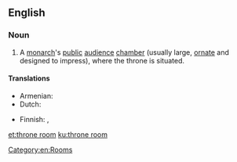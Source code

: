 ==English==
{{wikipedia}}

===Noun===
{{en-noun|head=[[throne]] [[room]]}}

# A [[monarch]]'s [[public]] [[audience]] [[chamber]] (usually large, [[ornate]] and designed to impress), where the throne is situated.

====Translations====
{{trans-top|monarch’s public audience chamber}}
* Armenian: {{t|hy|գահասրահ}}
* Dutch: {{t|nl|troonzaal|f}}
{{trans-mid}}
* Finnish: {{t|fi|valtaistuinsali}}, {{t|fi|valtaistuinhuone}}
{{trans-bottom}}

[[Category:en:Rooms]]

[[et:throne room]]
[[ku:throne room]]